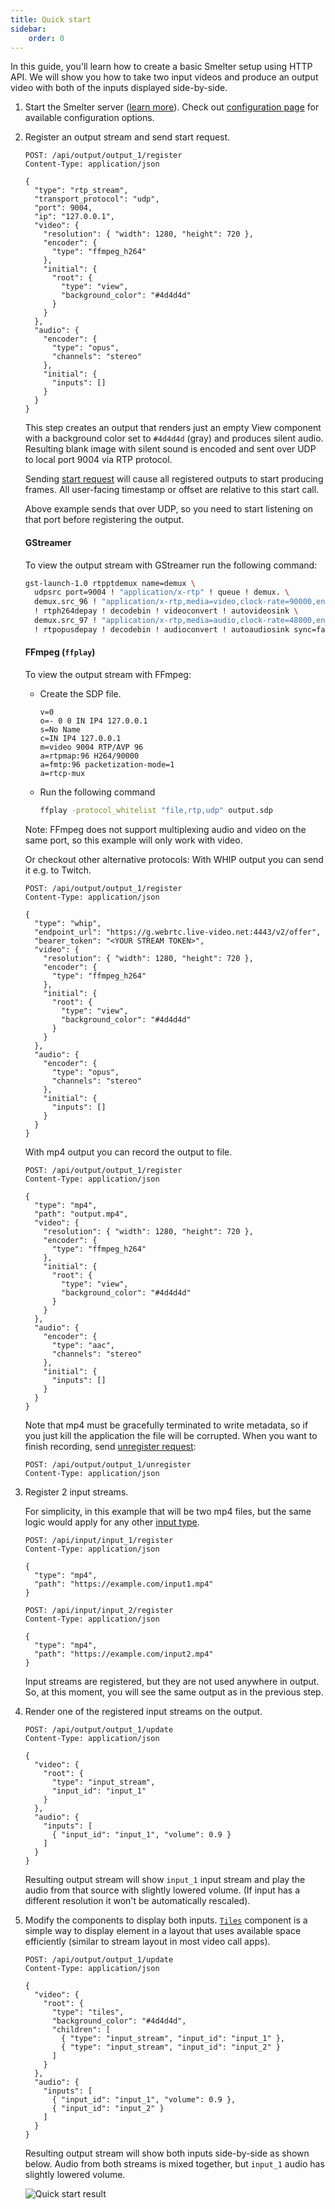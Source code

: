 ```yaml
---
title: Quick start
sidebar:
    order: 0
---
```


In this guide, you'll learn how to create a basic Smelter setup using HTTP API. We will show you how to take two input videos and produce an output video with both of the inputs displayed side-by-side.

<Steps>

1. Start the Smelter server ([learn more](/deployment/setup#standalone-server)). Check out [configuration page](/deployment/configuration) for available configuration options.

2. Register an output stream and send start request.

    ```http
    POST: /api/output/output_1/register
    Content-Type: application/json

    {
      "type": "rtp_stream",
      "transport_protocol": "udp",
      "port": 9004,
      "ip": "127.0.0.1", 
      "video": {
        "resolution": { "width": 1280, "height": 720 },
        "encoder": {
          "type": "ffmpeg_h264"
        },
        "initial": {
          "root": {
            "type": "view",
            "background_color": "#4d4d4d"
          }
        }
      },
      "audio": {
        "encoder": {
          "type": "opus",
          "channels": "stereo"
        },
        "initial": {
          "inputs": []
        }
      }
    }
    ```

    This step creates an output that renders just an empty View component with a background color set to `#4d4d4d` (gray) and produces silent audio. Resulting
    blank image with silent sound is encoded and sent over UDP to local port 9004 via RTP protocol.

    Sending [start request](/http-api/routes#start-request) will cause all registered outputs to start producing frames. All user-facing
    timestamp or offset are relative to this start call.

    <CollapsibleDetails summaryTitle='How to receive and display this stream?'>
      Above example sends that over UDP, so you need to start listening on that port before
      registering the output.

      #### GStreamer
      To view the output stream with GStreamer run the following command:
      ```sh frame=none
      gst-launch-1.0 rtpptdemux name=demux \
        udpsrc port=9004 ! "application/x-rtp" ! queue ! demux. \
        demux.src_96 ! "application/x-rtp,media=video,clock-rate=90000,encoding-name=H264" ! queue \
        ! rtph264depay ! decodebin ! videoconvert ! autovideosink \
        demux.src_97 ! "application/x-rtp,media=audio,clock-rate=48000,encoding-name=OPUS" ! queue \
        ! rtpopusdepay ! decodebin ! audioconvert ! autoaudiosink sync=false
      ```

      #### FFmpeg (`ffplay`)
      To view the output stream with FFmpeg:
      - Create the SDP file.
        ```text title="output.sdp"
        v=0
        o=- 0 0 IN IP4 127.0.0.1
        s=No Name
        c=IN IP4 127.0.0.1
        m=video 9004 RTP/AVP 96
        a=rtpmap:96 H264/90000
        a=fmtp:96 packetization-mode=1
        a=rtcp-mux
        ```
      - Run the following command
        ```sh frame="none"
        ffplay -protocol_whitelist "file,rtp,udp" output.sdp
        ```
      Note: FFmpeg does not support multiplexing audio and video on the same port, so this example
      will only work with video.
    </CollapsibleDetails>

    Or checkout other alternative protocols:
    <CollapsibleDetails summaryTitle='Option 1: WHIP output'>
    With WHIP output you can send it e.g. to Twitch.
    ```http
    POST: /api/output/output_1/register
    Content-Type: application/json

    {
      "type": "whip",
      "endpoint_url": "https://g.webrtc.live-video.net:4443/v2/offer",
      "bearer_token": "<YOUR STREAM TOKEN>",
      "video": {
        "resolution": { "width": 1280, "height": 720 },
        "encoder": {
          "type": "ffmpeg_h264"
        },
        "initial": {
          "root": {
            "type": "view",
            "background_color": "#4d4d4d"
          }
        }
      },
      "audio": {
        "encoder": {
          "type": "opus",
          "channels": "stereo"
        },
        "initial": {
          "inputs": []
        }
      }
    }
    ```
    </CollapsibleDetails>

    <CollapsibleDetails summaryTitle='Option 2: MP4 output'>
    With mp4 output you can record the output to file.

    ```http
    POST: /api/output/output_1/register
    Content-Type: application/json

    {
      "type": "mp4",
      "path": "output.mp4",
      "video": {
        "resolution": { "width": 1280, "height": 720 },
        "encoder": {
          "type": "ffmpeg_h264"
        },
        "initial": {
          "root": {
            "type": "view",
            "background_color": "#4d4d4d"
          }
        }
      },
      "audio": {
        "encoder": {
          "type": "aac",
          "channels": "stereo"
        },
        "initial": {
          "inputs": []
        }
      }
    }
    ```

    Note that mp4 must be gracefully terminated to write metadata,
    so if you just kill the application the file will be corrupted.
    When you want to finish recording, send [unregister request](/http-api/routes#unregister-output):
    ```http
    POST: /api/output/output_1/unregister
    Content-Type: application/json
    ```
    </CollapsibleDetails>


3. Register 2 input streams.

    For simplicity, in this example that will be two mp4 files, but the same
    logic would apply for any other [input type](/http-api/overview#inputs).

    ```http
    POST: /api/input/input_1/register
    Content-Type: application/json

    {
      "type": "mp4",
      "path": "https://example.com/input1.mp4"
    }
    ```

    ```http
    POST: /api/input/input_2/register
    Content-Type: application/json

    {
      "type": "mp4",
      "path": "https://example.com/input2.mp4"
    }
    ```

    Input streams are registered, but they are not used anywhere in output. So, at this moment, you will see the same output as in the previous step.

4. Render one of the registered input streams on the output.

    ```http
    POST: /api/output/output_1/update
    Content-Type: application/json

    {
      "video": {
        "root": {
          "type": "input_stream",
          "input_id": "input_1"
        }
      },
      "audio": {
        "inputs": [
          { "input_id": "input_1", "volume": 0.9 }
        ]
      }
    }
    ```

    Resulting output stream will show `input_1` input stream and play the audio from that source
    with slightly lowered volume. (If input has a different resolution it won't be automatically rescaled).

5. Modify the components to display both inputs.
    [`Tiles`](/http-api/components/tiles) component is a simple way to display element in
    a layout that uses available space efficiently (similar to stream layout in most video call apps).

    ```http
    POST: /api/output/output_1/update
    Content-Type: application/json

    {
      "video": {
        "root": {
          "type": "tiles",
          "background_color": "#4d4d4d",
          "children": [
            { "type": "input_stream", "input_id": "input_1" },
            { "type": "input_stream", "input_id": "input_2" }
          ]
        }
      },
      "audio": {
        "inputs": [
          { "input_id": "input_1", "volume": 0.9 },
          { "input_id": "input_2" }
        ]
      }
    }
    ```

    Resulting output stream will show both inputs side-by-side as shown below. Audio from both
    streams is mixed together, but `input_1` audio has slightly lowered volume.

    <img src={QuickStartImage.src} alt="Quick start result" />
</Steps>
